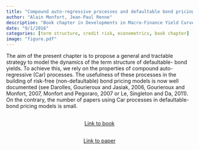```yaml
---
title: "Compound auto-regressive processes and defaultable bond pricing"
author: "Alain Monfort, Jean-Paul Renne"
description: "Book chapter in Developments in Macro-Finance Yield Curve Modelling"
date: "9/1/2016"
categories: [term structure, credit risk, econometrics, book chapter]
image: "figure.pdf"
---
```


<!-- description: "Affine Term Structure Model that provides non-negative yields and is able to accommodate a short-term rate that stays at the zero lower bound (ZLB) for extended periods of time." -->

<!-- subtitle: -->

<!-- image: "figure.jpeg" -->

The aim of the present chapter is to propose a general and tractable strategy to model the dynamics of the term structure of defaultable- bond yields. To achieve this, we rely on the properties of compound auto-regressive (Car) processes. The usefulness of these processes in the building of risk-free (non-defaultable) bond pricing models is now well documented (see Darolles, Gourieroux and Jasiak, 2006, Gourieroux and Monfort, 2007, Monfort and Pegoraro, 2007 or Le, Singleton and Da, 2011). On the contrary, the number of papers using Car processes in defaultable-bond pricing models is small.


```{=html}
<div  style="margin: 30px; text-align: center;">
<a class="btn btn-primary" href="https://www.cambridge.org/hn/universitypress/subjects/economics/macroeconomics-and-monetary-economics/developments-macro-finance-yield-curve-modelling" role="button" target="_blank" style="padding: 5px 5px;">Link to book</a>
</div>
```

```{=html}
<div  style="margin: 30px; text-align: center;">
<a class="btn btn-primary" href="Monfort_Renne_chapter.pdf" role="button" target="_blank" style="padding: 5px 5px;">Link to paper</a>
</div>
```

<!-- In order to have bibtex in place of R code, add in front matter: -->
<!-- format: -->
<!--   html: -->
<!--     code-fold: true -->
<!--     code-summary: "Bibtex" -->

<!-- ```{r essai, eval=FALSE} -->
<!-- article = { -->
<!--   author = {JPR}, -->
<!--   year=2010 -->
<!-- } -->
<!-- ``` -->
